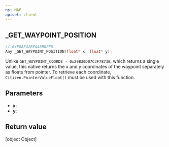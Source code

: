 ```yaml
---
ns: MAP
apiset: client
---
```

## _GET_WAYPOINT_POSITION

```c
// 0xF08E42BFA46BDFF8
Any _GET_WAYPOINT_POSITION(float* x, float* y);
```

Unlike `GET_WAYPOINT_COORDS - 0x29B30D07C3F7873B`, which returns a single value, this native returns the x and y coordinates of the waypoint separately as floats from pointer. To retrieve each coordinate, `Citizen.PointerValueFloat()` must be used with this function.

## Parameters
* **x**:
* **y**:

## Return value
[object Object]